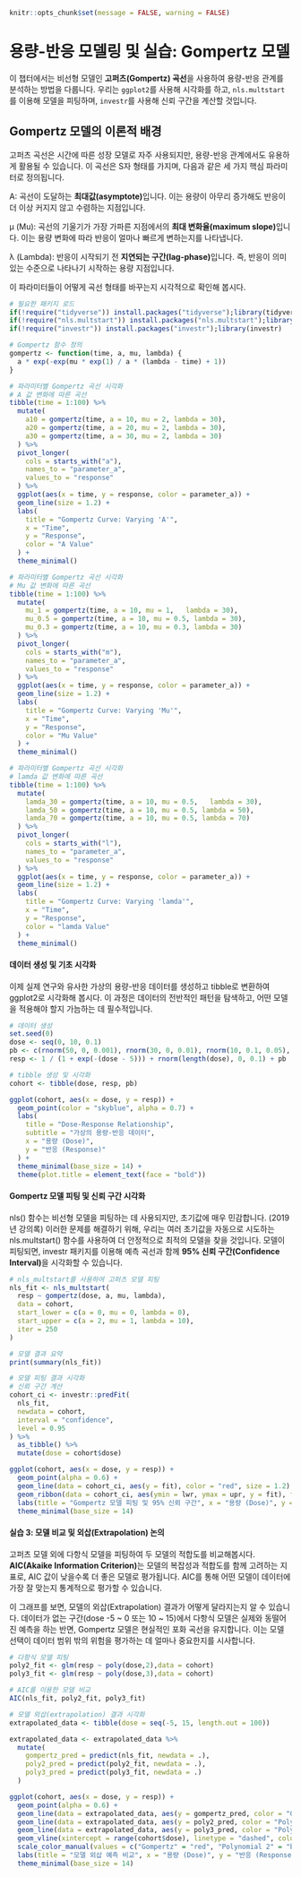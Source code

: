 ```r
knitr::opts_chunk$set(message = FALSE, warning = FALSE)
```
# **용량-반응 모델링 및 실습: Gompertz 모델**

이 챕터에서는 비선형 모델인 **고퍼츠(Gompertz) 곡선**을 사용하여 용량-반응 관계를 분석하는 방법을 다룹니다. 우리는 `ggplot2`를 사용해 시각화를 하고, `nls.multstart`를 이용해 모델을 피팅하며, `investr`를 사용해 신뢰 구간을 계산할 것입니다.

## **Gompertz 모델의 이론적 배경**

고퍼츠 곡선은 시간에 따른 성장 모델로 자주 사용되지만, 용량-반응 관계에서도 유용하게 활용될 수 있습니다. 이 곡선은 S자 형태를 가지며, 다음과 같은 세 가지 핵심 파라미터로 정의됩니다.

A: 곡선이 도달하는 **최대값(asymptote)**입니다. 이는 용량이 아무리 증가해도 반응이 더 이상 커지지 않고 수렴하는 지점입니다.

μ (Mu): 곡선의 기울기가 가장 가파른 지점에서의 **최대 변화율(maximum slope)**입니다. 이는 용량 변화에 따라 반응이 얼마나 빠르게 변하는지를 나타냅니다.

λ (Lambda): 반응이 시작되기 전 **지연되는 구간(lag-phase)**입니다. 즉, 반응이 의미 있는 수준으로 나타나기 시작하는 용량 지점입니다.

이 파라미터들이 어떻게 곡선 형태를 바꾸는지 시각적으로 확인해 봅시다.

```r
# 필요한 패키지 로드
if(!require("tidyverse")) install.packages("tidyverse");library(tidyverse)
if(!require("nls.multstart")) install.packages("nls.multstart");library(nls.multstart)
if(!require("investr")) install.packages("investr");library(investr)
```


```r
# Gompertz 함수 정의
gompertz <- function(time, a, mu, lambda) {
  a * exp(-exp(mu * exp(1) / a * (lambda - time) + 1))
}

# 파라미터별 Gompertz 곡선 시각화
# A 값 변화에 따른 곡선
tibble(time = 1:100) %>%
  mutate(
    a10 = gompertz(time, a = 10, mu = 2, lambda = 30),
    a20 = gompertz(time, a = 20, mu = 2, lambda = 30),
    a30 = gompertz(time, a = 30, mu = 2, lambda = 30)
  ) %>%
  pivot_longer(
    cols = starts_with("a"),
    names_to = "parameter_a",
    values_to = "response"
  ) %>%
  ggplot(aes(x = time, y = response, color = parameter_a)) +
  geom_line(size = 1.2) +
  labs(
    title = "Gompertz Curve: Varying 'A'",
    x = "Time",
    y = "Response",
    color = "A Value"
  ) +
  theme_minimal()
```

```r
# 파라미터별 Gompertz 곡선 시각화
# Mu 값 변화에 따른 곡선
tibble(time = 1:100) %>%
  mutate(
    mu_1 = gompertz(time, a = 10, mu = 1,   lambda = 30),
    mu_0.5 = gompertz(time, a = 10, mu = 0.5, lambda = 30),
    mu_0.3 = gompertz(time, a = 10, mu = 0.3, lambda = 30)
  ) %>%
  pivot_longer(
    cols = starts_with("m"),
    names_to = "parameter_a",
    values_to = "response"
  ) %>%
  ggplot(aes(x = time, y = response, color = parameter_a)) +
  geom_line(size = 1.2) +
  labs(
    title = "Gompertz Curve: Varying 'Mu'",
    x = "Time",
    y = "Response",
    color = "Mu Value"
  ) +
  theme_minimal()
```


```r
# 파라미터별 Gompertz 곡선 시각화
# lamda 값 변화에 따른 곡선
tibble(time = 1:100) %>%
  mutate(
    lamda_30 = gompertz(time, a = 10, mu = 0.5,   lambda = 30),
    lamda_50 = gompertz(time, a = 10, mu = 0.5, lambda = 50),
    lamda_70 = gompertz(time, a = 10, mu = 0.5, lambda = 70)
  ) %>%
  pivot_longer(
    cols = starts_with("l"),
    names_to = "parameter_a",
    values_to = "response"
  ) %>%
  ggplot(aes(x = time, y = response, color = parameter_a)) +
  geom_line(size = 1.2) +
  labs(
    title = "Gompertz Curve: Varying 'lamda'",
    x = "Time",
    y = "Response",
    color = "lamda Value"
  ) +
  theme_minimal()
```



#### **데이터 생성 및 기초 시각화**

이제 실제 연구와 유사한 가상의 용량-반응 데이터를 생성하고 tibble로 변환하여 ggplot2로 시각화해 봅시다.  이 과정은 데이터의 전반적인 패턴을 탐색하고, 어떤 모델을 적용해야 할지 가늠하는 데 필수적입니다.

```r
# 데이터 생성
set.seed(0)
dose <- seq(0, 10, 0.1)
pb <- c(rnorm(50, 0, 0.001), rnorm(30, 0, 0.01), rnorm(10, 0.1, 0.05), rnorm(11, -0.1, 0.05))
resp <- 1 / (1 + exp(-(dose - 5))) + rnorm(length(dose), 0, 0.1) + pb

# tibble 생성 및 시각화
cohort <- tibble(dose, resp, pb)

ggplot(cohort, aes(x = dose, y = resp)) +
  geom_point(color = "skyblue", alpha = 0.7) +
  labs(
    title = "Dose-Response Relationship",
    subtitle = "가상의 용량-반응 데이터",
    x = "용량 (Dose)",
    y = "반응 (Response)"
  ) +
  theme_minimal(base_size = 14) +
  theme(plot.title = element_text(face = "bold"))
```


#### **Gompertz 모델 피팅 및 신뢰 구간 시각화**

nls() 함수는 비선형 모델을 피팅하는 데 사용되지만, 초기값에 매우 민감합니다. (2019년 강의록) 이러한 문제를 해결하기 위해, 우리는 여러 초기값을 자동으로 시도하는 nls.multstart() 함수를 사용하여 더 안정적으로 최적의 모델을 찾을 것입니다. 모델이 피팅되면, investr 패키지를 이용해 예측 곡선과 함께 **95% 신뢰 구간(Confidence Interval)**을 시각화할 수 있습니다.


```r
# nls_multstart를 사용하여 고퍼츠 모델 피팅
nls_fit <- nls_multstart(
  resp ~ gompertz(dose, a, mu, lambda),
  data = cohort,
  start_lower = c(a = 0, mu = 0, lambda = 0),
  start_upper = c(a = 2, mu = 1, lambda = 10),
  iter = 250
)

# 모델 결과 요약
print(summary(nls_fit))

# 모델 피팅 결과 시각화
# 신뢰 구간 계산
cohort_ci <- investr::predFit(
  nls_fit, 
  newdata = cohort,
  interval = "confidence", 
  level = 0.95
) %>%
  as_tibble() %>%
  mutate(dose = cohort$dose)

ggplot(cohort, aes(x = dose, y = resp)) +
  geom_point(alpha = 0.6) +
  geom_line(data = cohort_ci, aes(y = fit), color = "red", size = 1.2) +
  geom_ribbon(data = cohort_ci, aes(ymin = lwr, ymax = upr, y = fit), fill = "red", alpha = 0.2) +
  labs(title = "Gompertz 모델 피팅 및 95% 신뢰 구간", x = "용량 (Dose)", y = "반응 (Response)") +
  theme_minimal(base_size = 14)

```



#### **실습 3: 모델 비교 및 외삽(Extrapolation) 논의**

고퍼츠 모델 외에 다항식 모델을 피팅하여 두 모델의 적합도를 비교해봅시다. **AIC(Akaike Information Criterion)**는 모델의 복잡성과 적합도를 함께 고려하는 지표로, AIC 값이 낮을수록 더 좋은 모델로 평가됩니다. AIC를 통해 어떤 모델이 데이터에 가장 잘 맞는지 통계적으로 평가할 수 있습니다.

이 그래프를 보면, 모델의 외삽(Extrapolation) 결과가 어떻게 달라지는지 알 수 있습니다. 데이터가 없는 구간(dose -5 ~ 0 또는 10 ~ 15)에서 다항식 모델은 실제와 동떨어진 예측을 하는 반면, Gompertz 모델은 현실적인 포화 곡선을 유지합니다. 이는 모델 선택이 데이터 범위 밖의 위험을 평가하는 데 얼마나 중요한지를 시사합니다.

```r
# 다항식 모델 피팅
poly2_fit <- glm(resp ~ poly(dose,2),data = cohort)
poly3_fit <- glm(resp ~ poly(dose,3),data = cohort)

# AIC를 이용한 모델 비교
AIC(nls_fit, poly2_fit, poly3_fit)

# 모델 외삽(extrapolation) 결과 시각화
extrapolated_data <- tibble(dose = seq(-5, 15, length.out = 100))

extrapolated_data <- extrapolated_data %>%
  mutate(
    gompertz_pred = predict(nls_fit, newdata = .),
    poly2_pred = predict(poly2_fit, newdata = .), 
    poly3_pred = predict(poly3_fit, newdata = .)
  )

ggplot(cohort, aes(x = dose, y = resp)) +
  geom_point(alpha = 0.6) +
  geom_line(data = extrapolated_data, aes(y = gompertz_pred, color = "Gompertz"), size = 1.2) +
  geom_line(data = extrapolated_data, aes(y = poly2_pred, color = "Polynomial 2"), size = 1.2) +
  geom_line(data = extrapolated_data, aes(y = poly3_pred, color = "Polynomial 3"), size = 1.2) +
  geom_vline(xintercept = range(cohort$dose), linetype = "dashed", color = "gray") +
  scale_color_manual(values = c("Gompertz" = "red", "Polynomial 2" = "blue", "Polynomial 3" = "orange")) +
  labs(title = "모델 외삽 예측 비교", x = "용량 (Dose)", y = "반응 (Response)", color = "모델") +
  theme_minimal(base_size = 14)
```

